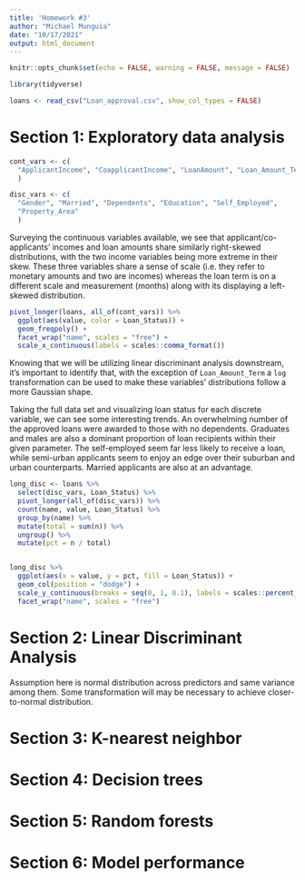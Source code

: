 ---
title: 'Homework #3'
author: "Michael Munguia"
date: "10/17/2021"
output: html_document
---

```{r setup, include=FALSE,}
knitr::opts_chunk$set(echo = FALSE, warning = FALSE, message = FALSE)
```


```{r}
library(tidyverse)

loans <- read_csv("Loan_approval.csv", show_col_types = FALSE)
```


# Section 1: Exploratory data analysis

```{r}
cont_vars <- c(
  "ApplicantIncome", "CoapplicantIncome", "LoanAmount", "Loan_Amount_Term"
  )

disc_vars <- c(
  "Gender", "Married", "Dependents", "Education", "Self_Employed", 
  "Property_Area"
  )
```

Surveying the continuous variables available, we see that applicant/co-applicants' incomes and loan amounts share similarly right-skewed distributions, with the two income variables being more extreme in their skew. These three variables share a sense of scale (i.e. they refer to monetary amounts and two are incomes) whereas the loan term is on a different scale and measurement (months) along with its displaying a left-skewed distribution.

```{r}
pivot_longer(loans, all_of(cont_vars)) %>% 
  ggplot(aes(value, color = Loan_Status)) +
  geom_freqpoly() +
  facet_wrap("name", scales = "free") +
  scale_x_continuous(labels = scales::comma_format())
```

Knowing that we will be utilizing linear discriminant analysis downstream, it's important to identify that, with the exception of `Loan_Amount_Term` a `log` transformation can be used to make these variables' distributions follow a more Gaussian shape.

Taking the full data set and visualizing loan status for each discrete variable, we can see some interesting trends. An overwhelming number of the approved loans were awarded to those with no dependents. Graduates and males are also a dominant proportion of loan recipients within their given parameter. The self-employed seem far less likely to receive a loan, while semi-urban applicants seem to enjoy an edge over their suburban and urban counterparts. Married applicants are also at an advantage.

```{r}
long_disc <- loans %>% 
  select(disc_vars, Loan_Status) %>% 
  pivot_longer(all_of(disc_vars)) %>% 
  count(name, value, Loan_Status) %>% 
  group_by(name) %>% 
  mutate(total = sum(n)) %>% 
  ungroup() %>% 
  mutate(pct = n / total)


long_disc %>% 
  ggplot(aes(x = value, y = pct, fill = Loan_Status)) +
  geom_col(position = "dodge") +
  scale_y_continuous(breaks = seq(0, 1, 0.1), labels = scales::percent_format(1)) +
  facet_wrap("name", scales = "free")
```

# Section 2: Linear Discriminant Analysis

Assumption here is normal distribution across predictors and same variance among them. Some transformation will may be necessary to achieve closer-to-normal distribution.


# Section 3: K-nearest neighbor



# Section 4: Decision trees



# Section 5: Random forests



# Section 6: Model performance


